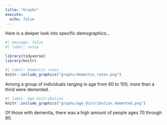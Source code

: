 ```yaml
---
title: "Graphs"
execute:
  echo: false
---
```


Here is a deeper look into specific demographics...


```r
#| message: false
#| label: setup

library(tidyverse)
library(knitr)
```

```r
#| label: Dementia rates
knitr::include_graphics("graphs/dementia_rates.png")
```

Among a group of individuals ranging in age from 60 to 100, more than a third were demented.

```r
#| label: Age distribution
knitr::include_graphics("graphs/age_distribution_demented.png")
```

Of those with dementia, there was a high amount of people ages 70 through 80.